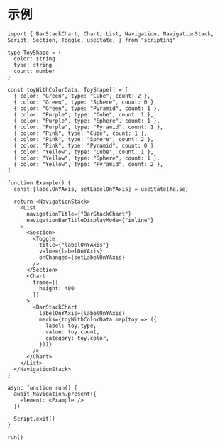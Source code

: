 # 示例

```tsx
import { BarStackChart, Chart, List, Navigation, NavigationStack, Script, Section, Toggle, useState, } from "scripting"

type ToyShape = {
  color: string
  type: string
  count: number
}

const toyWithColorData: ToyShape[] = [
  { color: "Green", type: "Cube", count: 2 },
  { color: "Green", type: "Sphere", count: 0 },
  { color: "Green", type: "Pyramid", count: 1 },
  { color: "Purple", type: "Cube", count: 1 },
  { color: "Purple", type: "Sphere", count: 1 },
  { color: "Purple", type: "Pyramid", count: 1 },
  { color: "Pink", type: "Cube", count: 1 },
  { color: "Pink", type: "Sphere", count: 2 },
  { color: "Pink", type: "Pyramid", count: 0 },
  { color: "Yellow", type: "Cube", count: 1 },
  { color: "Yellow", type: "Sphere", count: 1 },
  { color: "Yellow", type: "Pyramid", count: 2 },
]

function Example() {
  const [labelOnYAxis, setLabelOnYAxis] = useState(false)

  return <NavigationStack>
    <List
      navigationTitle={"BarStackChart"}
      navigationBarTitleDisplayMode={"inline"}
    >
      <Section>
        <Toggle
          title={"labelOnYAxis"}
          value={labelOnYAxis}
          onChanged={setLabelOnYAxis}
        />
      </Section>
      <Chart
        frame={{
          height: 400
        }}
      >
        <BarStackChart
          labelOnYAxis={labelOnYAxis}
          marks={toyWithColorData.map(toy => ({
            label: toy.type,
            value: toy.count,
            category: toy.color,
          }))}
        />
      </Chart>
    </List>
  </NavigationStack>
}

async function run() {
  await Navigation.present({
    element: <Example />
  })

  Script.exit()
}

run()
```
